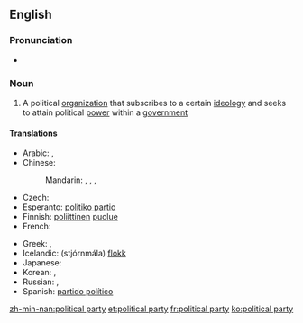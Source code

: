 ==English==
{{wikipedia}}

===Pronunciation===
* {{audio|En-uk-political party.ogg|Audio (UK)}}

===Noun===
{{en-noun|sg=[[political]] [[party]]|pl=political parties}}

# A political [[organization]] that subscribes to a certain [[ideology]] and seeks to attain political [[power]] within a [[government]]

====Translations====
{{trans-top|political organization}}
* Arabic: {{t|ar|حزب سياسي|m|tr=Hizb siyaasiy|sc=Arab}},  {{t|ar|حزب|m|tr=Hizb|sc=Arab}}
* Chinese:
*: Mandarin: {{t|zh|政黨|sc=Hani}}, {{t|zh|政党|tr=zhèngdǎng|sc=Hani}}, {{t|zh|黨|sc=Hani}}, {{t|zh|党|tr=dǎng|sc=Hani}}
* Czech: {{t-|cs|politická strana|f}}
* Esperanto: [[politiko partio]]
* Finnish: [[poliittinen]] [[puolue]]
* French: {{t+|fr|parti politique}}
{{trans-mid}}
* Greek: {{t|el|πολιτικό κόμμα|n|tr=politikó kóma}},  {{qualifier|colloquial}} {{t+|el|κόμμα|n|tr=kóma}}
* Icelandic: (stjórnmála) [[flokk]]
* Japanese: {{t|ja|政党|tr=せいとう, seitō|sc=Jpan}}
* Korean: {{t|ko|정당|tr=jeongdang|sc=Kore}},  {{t|ko|政黨|sc=Kore}}
* Russian: {{t|ru|политическая партия|f|tr=politíčeskaja pártija|sc=Cyrl}},  {{t|ru|партия|f|tr=pártija|sc=Cyrl}}
* Spanish: [[partido político]]
{{trans-bottom}}

[[zh-min-nan:political party]]
[[et:political party]]
[[fr:political party]]
[[ko:political party]]